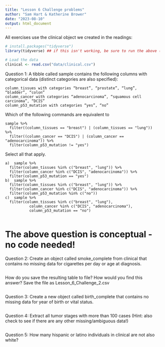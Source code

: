 ```yaml
---
title: "Lesson 6 Challenge problems"
author: "Sam Hart & Katherine Brower"
date: "2023-08-10"
output: html_document
---
```


All exercises use the clinical object we created in the readings:

```r
# install.packages("tidyverse")
library(tidyverse) ## if this isn't working, be sure to run the above (uncomment first)

# Load the data
clinical <- read.csv("data/clinical.csv")
```

Question 1:
A tibble called sample contains the following columns with categorical data (distinct categories are also specified):

    column_tissues with categories “breast”, “prostate”, “lung”, “bladder”, “colon”
    column_cancer with categories “adenocarcinoma”, “squamous cell carcinoma”, “DCIS”
    column_p53_mutation with categories “yes”, “no”

Which of the following commands are equivalent to 

    sample %>% 
      filter((column_tissues == "breast") | (column_tissues == "lung")) %>% 
      filter((column_cancer == "DCIS") | (column_cancer == "adenocarcinoma")) %>% 
      filter(column_p53_mutation != "yes")

Select all that apply.

    a)	sample %>% 
      filter(column_tissues %in% c("breast", "lung")) %>% 
      filter(column_cancer %in% c("DCIS", "adenocarcinoma")) %>% 
      filter(column_p53_mutation == "yes")
    b)	sample %>% 
      filter(column_tissues %in% c("breast", "lung")) %>% 
      filter(column_cancer %in% c("DCIS", "adenocarcinoma")) %>% 
      filter(column_p53_mutation %in% c("no"))
    c)	sample %>% 
      filter(column_tissues %in% c("breast", "lung"),
               column_cancer %in% c("DCIS", "adenocarcinoma"),
               column_p53_mutation == "no")
           
# The above question is conceptual - no code needed!
           
           
Question 2:
Create an object called smoke_complete from clinical that contains no missing data for cigarettes per day or age at diagnosis.
```r

```

How do you save the resulting table to file? How would you find this answer? Save the file as Lesson_6_Challenge_2.csv
```r

```

Question 3:
Create a new object called birth_complete that contains no missing data for year of birth or vital status.
```r

```

Question 4:
Extract all tumor stages with more than 100 cases (Hint: also check to see if there are any other missing/ambiguous data!)
```r

```

Question 5:
How many hispanic or latino individuals in clinical are not also white?
```r

```

